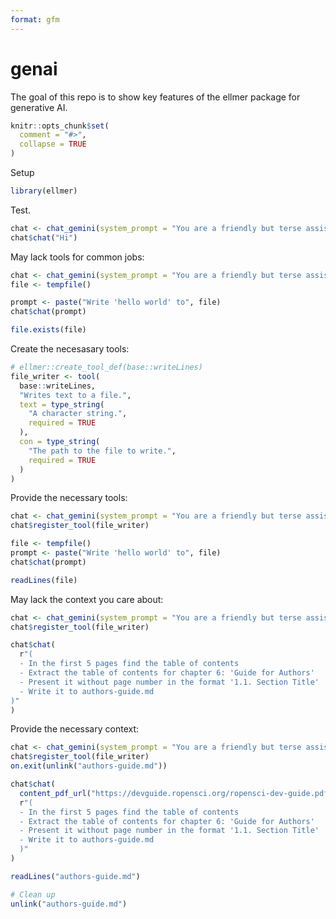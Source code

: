```yaml
---
format: gfm
---
```


# genai

The goal of this repo is to show key features of the ellmer package for generative AI.

```r
knitr::opts_chunk$set(
  comment = "#>",
  collapse = TRUE
)
```

Setup

```r
library(ellmer)
```

Test.

```r
chat <- chat_gemini(system_prompt = "You are a friendly but terse assistant.")
chat$chat("Hi")
```

May lack tools for common jobs:

```r
chat <- chat_gemini(system_prompt = "You are a friendly but terse assistant.")
file <- tempfile()

prompt <- paste("Write 'hello world' to", file)
chat$chat(prompt)

file.exists(file)
```

Create the necesasary tools:

```r
# ellmer::create_tool_def(base::writeLines)
file_writer <- tool(
  base::writeLines,
  "Writes text to a file.",
  text = type_string(
    "A character string.",
    required = TRUE
  ),
  con = type_string(
    "The path to the file to write.",
    required = TRUE
  )
)
```

Provide the necessary tools:

```r
chat <- chat_gemini(system_prompt = "You are a friendly but terse assistant.")
chat$register_tool(file_writer)

file <- tempfile()
prompt <- paste("Write 'hello world' to", file)
chat$chat(prompt)

readLines(file)
```

May lack the context you care about:

```r
chat <- chat_gemini(system_prompt = "You are a friendly but terse assistant.")
chat$register_tool(file_writer)

chat$chat(
  r"(
  - In the first 5 pages find the table of contents
  - Extract the table of contents for chapter 6: 'Guide for Authors'
  - Present it without page number in the format '1.1. Section Title'
  - Write it to authors-guide.md
)"
)
```

Provide the necessary context:

```r
chat <- chat_gemini(system_prompt = "You are a friendly but terse assistant.")
chat$register_tool(file_writer)
on.exit(unlink("authors-guide.md"))

chat$chat(
  content_pdf_url("https://devguide.ropensci.org/ropensci-dev-guide.pdf"),
  r"(
  - In the first 5 pages find the table of contents
  - Extract the table of contents for chapter 6: 'Guide for Authors'
  - Present it without page number in the format '1.1. Section Title'
  - Write it to authors-guide.md
  )"
)

readLines("authors-guide.md")

# Clean up
unlink("authors-guide.md")
```

